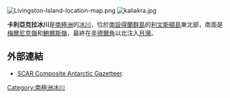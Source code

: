 {{no footnotes|time=2013-10-29T04:05:27+00:00}}
[[Image:Livingston-Island-location-map.png|thumb]]
[[Image:kaliakra.jpg|thumb]]

{{coord|62|34|35|S|60|09|30|W|type:glacier|display=title}}

'''卡利亞克拉冰川'''是[[南極洲|南極洲]]的[[冰川|冰川]]，位於[[南設得蘭群島|南設得蘭群島]]的[[利文斯頓島|利文斯頓島]]東北部，南面是[[梅爾尼克嶺|梅爾尼克嶺]]和[[鮑爾斯嶺|鮑爾斯嶺]]，最終在[[辛德爾角|辛德爾角]]以北注入[[月灣|月灣]]。

==外部連結==
*[http://data.aad.gov.au/aadc/gaz/scar/ SCAR Composite Antarctic Gazetteer]{{WebCite|url=https://www.webcitation.org/5ug2CfC7m?url=http://data.aad.gov.au/aadc/gaz/scar/ |date=20101202140255 |dateformat=iso }}.

{{Antarctica-geo-stub}}
[[Category:南極洲冰川|Category:南極洲冰川]]
